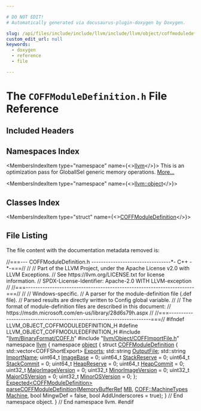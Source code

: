 ```yaml
---

# DO NOT EDIT!
# Automatically generated via docusaurus-plugin-doxygen by Doxygen.

slug: /api/files/include/include/llvm/include/llvm/object/coffmoduledefinition-h
custom_edit_url: null
keywords:
  - doxygen
  - reference
  - file

---
```





# The `COFFModuleDefinition.h` File Reference

<DoxygenPage pluginConfig={pluginConfig}>



## Included Headers

<IncludesList>
<IncludesListItem
  filePath="llvm/BinaryFormat/COFF.h"
  permalink="/docs/api/files/include/include/llvm/include/llvm/binaryformat/coff-h"
  isLocal="true" />
<IncludesListItem
  filePath="llvm/Object/COFFImportFile.h"
  permalink="/docs/api/files/include/include/llvm/include/llvm/object/coffimportfile-h"
  isLocal="true" />
</IncludesList>

## Namespaces Index

<MembersIndex>

<MembersIndexItem
  type="namespace"
  name={<><a href="/docs/api/namespaces/llvm">llvm</a></>}>
This is an optimization pass for GlobalISel generic memory operations. <a href="/docs/api/namespaces/llvm/#details">More...</a>
</MembersIndexItem>

<MembersIndexItem
  type="namespace"
  name={<><a href="/docs/api/namespaces/llvm/object">llvm::object</a></>}>
</MembersIndexItem>

</MembersIndex>

## Classes Index

<MembersIndex>

<MembersIndexItem
  type="struct"
  name={<><a href="/docs/api/structs/llvm/object/coffmoduledefinition">COFFModuleDefinition</a></>}>
</MembersIndexItem>

</MembersIndex>


## File Listing

The file content with the documentation metadata removed is:

<ProgramListing>

<Link id="l00001" /><CodeLine lineNumber="1"><Highlight kind="comment">//===--- COFFModuleDefinition.h ---------------------------------&#42;- C++ -&#42;-===//</Highlight><Highlight kind="normal"></Highlight></CodeLine>
<Link id="l00002" /><CodeLine lineNumber="2"><Highlight kind="normal"></Highlight><Highlight kind="comment">//</Highlight><Highlight kind="normal"></Highlight></CodeLine>
<Link id="l00003" /><CodeLine lineNumber="3"><Highlight kind="normal"></Highlight><Highlight kind="comment">// Part of the LLVM Project, under the Apache License v2.0 with LLVM Exceptions.</Highlight><Highlight kind="normal"></Highlight></CodeLine>
<Link id="l00004" /><CodeLine lineNumber="4"><Highlight kind="normal"></Highlight><Highlight kind="comment">// See https://llvm.org/LICENSE.txt for license information.</Highlight><Highlight kind="normal"></Highlight></CodeLine>
<Link id="l00005" /><CodeLine lineNumber="5"><Highlight kind="normal"></Highlight><Highlight kind="comment">// SPDX-License-Identifier: Apache-2.0 WITH LLVM-exception</Highlight><Highlight kind="normal"></Highlight></CodeLine>
<Link id="l00006" /><CodeLine lineNumber="6"><Highlight kind="normal"></Highlight><Highlight kind="comment">//</Highlight><Highlight kind="normal"></Highlight></CodeLine>
<Link id="l00007" /><CodeLine lineNumber="7"><Highlight kind="normal"></Highlight><Highlight kind="comment">//===----------------------------------------------------------------------===//</Highlight><Highlight kind="normal"></Highlight></CodeLine>
<Link id="l00008" /><CodeLine lineNumber="8"><Highlight kind="normal"></Highlight><Highlight kind="comment">//</Highlight><Highlight kind="normal"></Highlight></CodeLine>
<Link id="l00009" /><CodeLine lineNumber="9"><Highlight kind="normal"></Highlight><Highlight kind="comment">// Windows-specific.</Highlight><Highlight kind="normal"></Highlight></CodeLine>
<Link id="l00010" /><CodeLine lineNumber="10"><Highlight kind="normal"></Highlight><Highlight kind="comment">// A parser for the module-definition file (.def file).</Highlight><Highlight kind="normal"></Highlight></CodeLine>
<Link id="l00011" /><CodeLine lineNumber="11"><Highlight kind="normal"></Highlight><Highlight kind="comment">// Parsed results are directly written to Config global variable.</Highlight><Highlight kind="normal"></Highlight></CodeLine>
<Link id="l00012" /><CodeLine lineNumber="12"><Highlight kind="normal"></Highlight><Highlight kind="comment">//</Highlight><Highlight kind="normal"></Highlight></CodeLine>
<Link id="l00013" /><CodeLine lineNumber="13"><Highlight kind="normal"></Highlight><Highlight kind="comment">// The format of module-definition files are described in this document:</Highlight><Highlight kind="normal"></Highlight></CodeLine>
<Link id="l00014" /><CodeLine lineNumber="14"><Highlight kind="normal"></Highlight><Highlight kind="comment">// https://msdn.microsoft.com/en-us/library/28d6s79h.aspx</Highlight><Highlight kind="normal"></Highlight></CodeLine>
<Link id="l00015" /><CodeLine lineNumber="15"><Highlight kind="normal"></Highlight><Highlight kind="comment">//</Highlight><Highlight kind="normal"></Highlight></CodeLine>
<Link id="l00016" /><CodeLine lineNumber="16"><Highlight kind="normal"></Highlight><Highlight kind="comment">//===----------------------------------------------------------------------===//</Highlight><Highlight kind="normal"></Highlight></CodeLine>
<Link id="l00017" /><CodeLine lineNumber="17"><Highlight kind="normal"></Highlight></CodeLine>
<Link id="l00018" /><CodeLine lineNumber="18"><Highlight kind="normal"></Highlight><Highlight kind="preprocessor">#ifndef LLVM&#95;OBJECT&#95;COFFMODULEDEFINITION&#95;H</Highlight><Highlight kind="normal"></Highlight></CodeLine>
<Link id="l00019" /><CodeLine lineNumber="19"><Highlight kind="normal"></Highlight><Highlight kind="preprocessor">#define LLVM&#95;OBJECT&#95;COFFMODULEDEFINITION&#95;H</Highlight><Highlight kind="normal"></Highlight></CodeLine>
<Link id="l00020" /><CodeLine lineNumber="20"><Highlight kind="normal"></Highlight></CodeLine>
<Link id="l00021" /><CodeLine lineNumber="21"><Highlight kind="normal"></Highlight><Highlight kind="preprocessor">#include &quot;<a href="/docs/api/files/include/include/llvm/include/llvm/binaryformat/coff-h">llvm/BinaryFormat/COFF.h</a>&quot;</Highlight><Highlight kind="normal"></Highlight></CodeLine>
<Link id="l00022" /><CodeLine lineNumber="22"><Highlight kind="normal"></Highlight><Highlight kind="preprocessor">#include &quot;<a href="/docs/api/files/include/include/llvm/include/llvm/object/coffimportfile-h">llvm/Object/COFFImportFile.h</a>&quot;</Highlight><Highlight kind="normal"></Highlight></CodeLine>
<Link id="l00023" /><CodeLine lineNumber="23"><Highlight kind="normal"></Highlight></CodeLine>
<Link id="l00024" /><CodeLine lineNumber="24"><Highlight kind="normal"></Highlight><Highlight kind="keyword">namespace </Highlight><Highlight kind="normal"><a href="/docs/api/namespaces/llvm">llvm</a> &#123;</Highlight></CodeLine>
<Link id="l00025" /><CodeLine lineNumber="25"><Highlight kind="normal"></Highlight><Highlight kind="keyword">namespace </Highlight><Highlight kind="normal"><a href="/docs/api/namespaces/llvm/object">object</a> &#123;</Highlight></CodeLine>
<Link id="l00026" /><CodeLine lineNumber="26"><Highlight kind="normal"></Highlight></CodeLine>
<Link id="l00027" /><CodeLine lineNumber="27" lineLink="/docs/api/structs/llvm/object/coffmoduledefinition"><Highlight kind="normal"></Highlight><Highlight kind="keyword">struct </Highlight><Highlight kind="normal"><a href="/docs/api/structs/llvm/object/coffmoduledefinition">COFFModuleDefinition</a> &#123;</Highlight></CodeLine>
<Link id="l00028" /><CodeLine lineNumber="28" lineLink="/docs/api/structs/llvm/object/coffmoduledefinition/#ae39191ffe1d4a60e4f9a5839c273416d"><Highlight kind="normal">  std::vector&lt;COFFShortExport&gt; <a href="/docs/api/structs/llvm/object/coffmoduledefinition/#ae39191ffe1d4a60e4f9a5839c273416d">Exports</a>;</Highlight></CodeLine>
<Link id="l00029" /><CodeLine lineNumber="29" lineLink="/docs/api/structs/llvm/object/coffmoduledefinition/#a695b521c120ec78bfc21d1bc1e28b09f"><Highlight kind="normal">  std::string <a href="/docs/api/structs/llvm/object/coffmoduledefinition/#a695b521c120ec78bfc21d1bc1e28b09f">OutputFile</a>;</Highlight></CodeLine>
<Link id="l00030" /><CodeLine lineNumber="30" lineLink="/docs/api/structs/llvm/object/coffmoduledefinition/#a614db83697c9cff989d968ee697a38a0"><Highlight kind="normal">  std::string <a href="/docs/api/structs/llvm/object/coffmoduledefinition/#a614db83697c9cff989d968ee697a38a0">ImportName</a>;</Highlight></CodeLine>
<Link id="l00031" /><CodeLine lineNumber="31" lineLink="/docs/api/structs/llvm/object/coffmoduledefinition/#adf0b95926aa21070922c4d7ae0547dad"><Highlight kind="normal">  uint64&#95;t <a href="/docs/api/structs/llvm/object/coffmoduledefinition/#adf0b95926aa21070922c4d7ae0547dad">ImageBase</a> = 0;</Highlight></CodeLine>
<Link id="l00032" /><CodeLine lineNumber="32" lineLink="/docs/api/structs/llvm/object/coffmoduledefinition/#a63a32f88688308e538993b94a88db137"><Highlight kind="normal">  uint64&#95;t <a href="/docs/api/structs/llvm/object/coffmoduledefinition/#a63a32f88688308e538993b94a88db137">StackReserve</a> = 0;</Highlight></CodeLine>
<Link id="l00033" /><CodeLine lineNumber="33" lineLink="/docs/api/structs/llvm/object/coffmoduledefinition/#a4d380ebb3c0baa8ad72fd66e2f8a89f2"><Highlight kind="normal">  uint64&#95;t <a href="/docs/api/structs/llvm/object/coffmoduledefinition/#a4d380ebb3c0baa8ad72fd66e2f8a89f2">StackCommit</a> = 0;</Highlight></CodeLine>
<Link id="l00034" /><CodeLine lineNumber="34" lineLink="/docs/api/structs/llvm/object/coffmoduledefinition/#ac8c19c5fefd3a27222f776c8d90a2e1b"><Highlight kind="normal">  uint64&#95;t <a href="/docs/api/structs/llvm/object/coffmoduledefinition/#ac8c19c5fefd3a27222f776c8d90a2e1b">HeapReserve</a> = 0;</Highlight></CodeLine>
<Link id="l00035" /><CodeLine lineNumber="35" lineLink="/docs/api/structs/llvm/object/coffmoduledefinition/#a9d9e8d3990510acab8a8ace4bc0d1601"><Highlight kind="normal">  uint64&#95;t <a href="/docs/api/structs/llvm/object/coffmoduledefinition/#a9d9e8d3990510acab8a8ace4bc0d1601">HeapCommit</a> = 0;</Highlight></CodeLine>
<Link id="l00036" /><CodeLine lineNumber="36" lineLink="/docs/api/structs/llvm/object/coffmoduledefinition/#a2735788386b81beb49a1e725187e157a"><Highlight kind="normal">  uint32&#95;t <a href="/docs/api/structs/llvm/object/coffmoduledefinition/#a2735788386b81beb49a1e725187e157a">MajorImageVersion</a> = 0;</Highlight></CodeLine>
<Link id="l00037" /><CodeLine lineNumber="37" lineLink="/docs/api/structs/llvm/object/coffmoduledefinition/#ace6484d7c015ce55316975342f4de546"><Highlight kind="normal">  uint32&#95;t <a href="/docs/api/structs/llvm/object/coffmoduledefinition/#ace6484d7c015ce55316975342f4de546">MinorImageVersion</a> = 0;</Highlight></CodeLine>
<Link id="l00038" /><CodeLine lineNumber="38" lineLink="/docs/api/structs/llvm/object/coffmoduledefinition/#a0e06325ce02c14084a6a0274ed8c9480"><Highlight kind="normal">  uint32&#95;t <a href="/docs/api/structs/llvm/object/coffmoduledefinition/#a0e06325ce02c14084a6a0274ed8c9480">MajorOSVersion</a> = 0;</Highlight></CodeLine>
<Link id="l00039" /><CodeLine lineNumber="39" lineLink="/docs/api/structs/llvm/object/coffmoduledefinition/#a5412f79d528145a0673f293554f75f41"><Highlight kind="normal">  uint32&#95;t <a href="/docs/api/structs/llvm/object/coffmoduledefinition/#a5412f79d528145a0673f293554f75f41">MinorOSVersion</a> = 0;</Highlight></CodeLine>
<Link id="l00040" /><CodeLine lineNumber="40"><Highlight kind="normal">&#125;;</Highlight></CodeLine>
<Link id="l00041" /><CodeLine lineNumber="41"><Highlight kind="normal"></Highlight></CodeLine>
<Link id="l00042" /><CodeLine lineNumber="42"><Highlight kind="normal"><a href="/docs/api/classes/llvm/expected">Expected&lt;COFFModuleDefinition&gt;</a></Highlight></CodeLine>
<Link id="l00043" /><CodeLine lineNumber="43"><Highlight kind="normal"><a href="/docs/api/namespaces/llvm/object/#a2f6bbbb92fe0011da09fe978f0eb3d0d">parseCOFFModuleDefinition</a>(<a href="/docs/api/classes/llvm/memorybufferref">MemoryBufferRef</a> <a href="/docs/api/classes/mb">MB</a>, <a href="/docs/api/namespaces/llvm/coff/#a38731f9b23370e15ad002c2a712d89a8">COFF::MachineTypes</a> <a href="/docs/api/files/lib/lib/passes/passbuilderbindings-cpp/#a2e16e55de32fe349f3e8242166918205">Machine</a>,</Highlight></CodeLine>
<Link id="l00044" /><CodeLine lineNumber="44"><Highlight kind="normal">                          </Highlight><Highlight kind="keywordtype">bool</Highlight><Highlight kind="normal"> MingwDef = </Highlight><Highlight kind="keyword">false</Highlight><Highlight kind="normal">, </Highlight><Highlight kind="keywordtype">bool</Highlight><Highlight kind="normal"> AddUnderscores = </Highlight><Highlight kind="keyword">true</Highlight><Highlight kind="normal">);</Highlight></CodeLine>
<Link id="l00045" /><CodeLine lineNumber="45"><Highlight kind="normal"></Highlight></CodeLine>
<Link id="l00046" /><CodeLine lineNumber="46"><Highlight kind="normal">&#125; </Highlight><Highlight kind="comment">// End namespace object.</Highlight><Highlight kind="normal"></Highlight></CodeLine>
<Link id="l00047" /><CodeLine lineNumber="47"><Highlight kind="normal">&#125; </Highlight><Highlight kind="comment">// End namespace llvm.</Highlight><Highlight kind="normal"></Highlight></CodeLine>
<Link id="l00048" /><CodeLine lineNumber="48"><Highlight kind="normal"></Highlight></CodeLine>
<Link id="l00049" /><CodeLine lineNumber="49"><Highlight kind="normal"></Highlight><Highlight kind="preprocessor">#endif</Highlight></CodeLine>

</ProgramListing>


</DoxygenPage>
